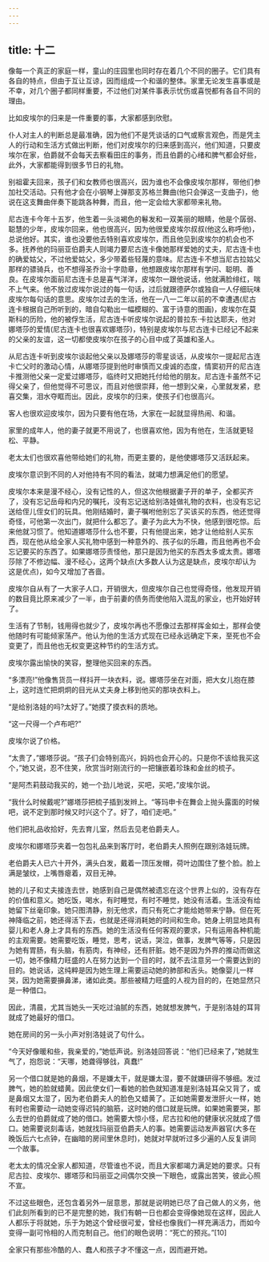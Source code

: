 ```yaml
---
---
---
```

title: 十二
---




像每一个真正的家庭一样，童山的庄园里也同时存在着几个不同的圈子。它们具有各自的特点，但由于互让互谅，因而组成一个和谐的整体。家里无论发生喜事或是不幸，对几个圈子都同样重要，不过他们对某件事表示忧伤或喜悦都有各自不同的理由。

比如皮埃尔的归来是一件重要的事，大家都感到欣慰。

仆人对主人的判断总是最准确，因为他们不是凭谈话的口气或察言观色，而是凭主人的行动和生活方式做出判断，他们对皮埃尔的归来感到高兴，他们知道，只要皮埃尔在家，伯爵就不会每天去察看田庄的事务，而且伯爵的心绪和脾气都会好些，此外，大家都能得到很多节日的礼物。

别祖霍夫回来，孩子们和女教师也很高兴，因为谁也不会像皮埃尔那样，带他们参加社交活动。只有他才会在小钢琴上弹那支苏格兰舞曲(他只会弹这一支曲子)，他说在这支舞曲伴奏下能跳各种舞，而且，他一定会给大家都带来礼物。

尼古连卡今年十五岁，他生着一头淡褐色的鬈发和一双美丽的眼睛，他是个孱弱、聪慧的少年，皮埃尔回来，他也很高兴，因为他很爱皮埃尔叔叔(他这么称呼他)，总说他好。其实，谁也没要他去特别喜欢皮埃尔，而且他见到皮埃尔的机会也不多。抚养他的玛丽亚伯爵夫人则竭力要尼古连卡像她那样爱她的丈夫，尼古连卡也的确爱姑父，不过他爱姑父，多少带着些轻蔑的意味。尼古连卡不想当尼古拉姑父那样的骠骑兵，也不想得圣乔治十字勋章，他想跟皮埃尔那样有学问、聪明、善良。在皮埃尔面前尼古连卡总是喜气洋洋，皮埃尔一跟他说话，他就满脸绯红，喘不上气来。他不放过皮埃尔说过的每一句话，过后就跟德萨尔或独自一人仔细玩味皮埃尔每句话的意思。皮埃尔过去的生活，他在一八一二年以前的不幸遭遇(尼古连卡根据自己所听到的，暗自勾勒出一幅模糊的、富于诗意的图画)，皮埃尔在莫斯科的历险，他的被俘生活，尼古连卡听皮埃尔说起的普拉东·卡拉达耶夫，他对娜塔莎的爱情(尼古连卡也很喜欢娜塔莎)，特别是皮埃尔与尼古连卡已经记不起来的父亲的友谊，这一切都使皮埃尔在孩子的心目中成了英雄和圣人。



从尼古连卡听到皮埃尔谈起他父亲以及娜塔莎的零星谈话，从皮埃尔一提起尼古连卡亡父时的激动心情，从娜塔莎提到他时审慎而又虔诚的态度，情窦初开的尼古连卡推测他父亲一定爱过娜塔莎，临终时又把她托付给他的朋友。尼古连卡虽然不记得父亲了，但他觉得不可思议，而且对他很崇拜，他一想到父亲，心里就发紧，悲喜交集，泪水夺眶而出。因此，皮埃尔的归来，使孩子们也很高兴。

客人也很欢迎皮埃尔，因为只要有他在场，大家在一起就显得热闹、和谐。

家里的成年人，他的妻子就更不用说了，也很喜欢他，因为有他在，生活就更轻松、平静。

老太太们也很欢喜他带给她们的礼物，而更主要的，是他使娜塔莎又活跃起来。

皮埃尔意识到不同的人对他持有不同的看法，就竭力想满足他们的愿望。

皮埃尔本来是漫不经心，没有记性的人，但这次他根据妻子开的单子，全都买齐了，没有忘记岳母和内兄的嘱托，没有忘记送给别洛娃做礼物的衣料，也没有忘记送给侄儿侄女们的玩具。他刚结婚时，妻子嘱咐他别忘了买该买的东西，他还觉得奇怪，可他第一次出门，就把什么都忘了。妻子为此大为不快，他感到很吃惊。后来他就习惯了。他知道娜塔莎什么也不要，只有他提出来，她才让他给别人买东西，现在他从给全家人买礼物中感到一种意外的、孩子似的乐趣，而且他再也不会忘记要买的东西了。如果娜塔莎责怪他，那只是因为他买的东西太多或太贵。娜塔莎除了不修边幅、漫不经心，这两个缺点(大多数人认为这是缺点，皮埃尔却认为这是优点)，如今又增加了吝啬。

皮埃尔自从有了一大家子人口，开销很大，但皮埃尔自己也觉得奇怪，他发现开销的数目竟比原来减少了一半，由于前妻的债务而使他陷入混乱的家业，也开始好转了。

生活有了节制，钱用得也就少了，皮埃尔再也不愿像过去那样挥金如土，那样会使他随时有可能倾家荡产。他认为他的生活方式现在已经永远确定下来，至死也不会变更了，而且他也无权变更这种节约的生活方式。

皮埃尔露出愉快的笑容，整理他买回来的东西。

“多漂亮!”他像售货员一样抖开一块衣料，说。娜塔莎坐在对面，把大女儿抱在膝上，这时连忙把炯炯的目光从丈夫身上移到他买的那块衣料上。

“是给别洛娃的吗?太好了。”她摸了摸衣料的质地。

“这一尺得一个卢布吧?”

皮埃尔说了价格。

“太贵了，”娜塔莎说。“孩子们会特别高兴，妈妈也会开心的。只是你不该给我买这个，”她又说，忍不住笑，欣赏当时刚流行的一把镶嵌着珍珠和金丝的梳子。

“是阿杰莉鼓动我买的，她一个劲儿地说，买吧，买吧，”皮埃尔说。

“我什么时候戴呢?”娜塔莎把梳子插到发辫上。“等玛申卡在舞会上抛头露面的时候吧，说不定到那时候又时兴这个了。好了，咱们走吧。”

他们把礼品收拾好，先去育儿室，然后去见老伯爵夫人。

皮埃尔和娜塔莎夹着一包包礼品来到客厅时，老伯爵夫人照例在跟别洛娃玩牌。

老伯爵夫人已六十开外，满头白发，戴着一顶压发帽，荷叶边围住了整个脸。脸上满是皱纹，上嘴唇瘪着，双目无神。

她的儿子和丈夫接连去世，她感到自己是偶然被遗忘在这个世界上似的，没有存在的价值和意义。她吃饭，喝水，有时睡觉，有时不睡觉，她没有活着。生活没有给她留下丝毫印象。她只图清静，别无他求，而只有死亡才能给她带来宁静。但在死神降临之前，她还得活下去，也就是还得消耗她的时间和生命。她身上明显地具有婴儿和老人身上才具有的东西。她的生活没有任何客观的要求，只有运用各种机能的主观需要。她需要吃饭，睡觉，思考，说话，哭泣，做事，发脾气等等，只是因为她有胃肠，有头脑，有筋肉，有神经，还有肝脏。她不是因为外界的推动而做这一切，她不像精力旺盛的人在努力达到一个目的时，就不去注意另一个需要达到的目的。她说话，这纯粹是因为她生理上需要运动她的肺部和舌头。她像婴儿一样哭，因为她需要擤鼻涕，诸如此类。那些被精力旺盛的人视为目的的，在她显然只是一种借口。

因此，清晨，尤其当她头一天吃过油腻的东西，她就想发脾气，于是别洛娃的耳背就成了她最好的借口。

她在房间的另一头小声对别洛娃说了句什么。

“今天好像暖和些，我亲爱的，”她低声说。别洛娃回答说：“他们已经来了，”她就生气了，抱怨说：“天哪，她聋得够戗，真蠢!”

另一个借口就是她的鼻烟，不是嫌太干，就是嫌太湿，要不就嫌研得不够细。发过脾气，她的脸就蜡黄。因此使女们一看她的脸色就知道准是别洛娃耳朵又背了，或是鼻烟又太湿了，因为老伯爵夫人的脸色又蜡黄了。正如她需要发泄肝火一样，她有时也需要动一动她变得迟钝的脑筋，这时她的借口就是玩牌。如果她需要哭，那么去世的伯爵就成了她的借口。她需要大惊小怪，尼古拉和他的健康状况就成了借口。她需要说刻毒话，她就找玛丽亚伯爵夫人的事。她需要运动发声器官(大多在晚饭后六七点钟，在幽暗的房间里休息时)，她就对早就听过多少遍的人反复讲同一个故事。

老太太的情况全家人都知道，尽管谁也不说，而且大家都竭力满足她的要求。只有尼古拉、皮埃尔、娜塔莎和玛丽亚之间偶尔交换一下眼色，或露出苦笑，彼此心照不宣。

不过这些眼色，还包含着另外一层意思，那就是说明她已尽了自己做人的义务，他们此刻所看到的已不是完整的她，我们有朝一日也都会变得像她现在这样，因此人人都乐于将就她，乐于为她这个曾经很可爱，曾经也像我们一样充满活力，而如今变得一副可怜相的人而克制自己。他们的眼色说明：“死亡的预兆。”[10]

全家只有那些冷酷的人、蠢人和孩子才不懂这一点，因而避开她。